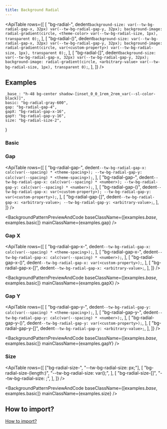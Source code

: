 ```yaml
---
title: Background Radial
---
```



<ApiTable
    rows={[
        [
            "bg-radial-<theme-color>",
            dedent`
                background-size: var(--tw-bg-radial-gap-x, 32px) var(--tw-bg-radial-gap-y, 32px);
                background-image: radial-gradient(circle, <theme-color> var(--tw-bg-radial-size, 1px), transparent 0);
            `,
        ],
        [
            "bg-radial-(<custom-property>)",
            dedent`
                background-size: var(--tw-bg-radial-gap-x, 32px) var(--tw-bg-radial-gap-y, 32px);
                background-image: radial-gradient(circle, var(<custom-property>) var(--tw-bg-radial-size, 1px), transparent 0);
            `,
        ],
        [
            "bg-radial-[<arbitrary-value>]",
            dedent`
                background-size: var(--tw-bg-radial-gap-x, 32px) var(--tw-bg-radial-gap-y, 32px);
                background-image: radial-gradient(circle, <arbitrary-value> var(--tw-bg-radial-size, 1px), transparent 0);
            `,
        ],
    ]}
/>

## Examples

    _base_: "h-48 bg-center shadow-[inset_0_0_1rem_2rem_var(--sl-color-black)]",
    basic: "bg-radial-gray-600",
    gap: "bg-radial-gap-4",
    gapX: "bg-radial-gap-x-16",
    gapY: "bg-radial-gap-y-16",
    size: "bg-radial-size-2",
}

### Basic

<BackgroundPatternPreviewAndCode
    baseClassName={[examples._base_]}
    mainClassName={examples.basic}
/>

### Gap

<ApiTable
    rows={[
        [
            "bg-radial-gap-<theme-spacing>",
            dedent`
                --tw-bg-radial-gap-x: calc(var(--spacing) * <theme-spacing>);
                --tw-bg-radial-gap-y: calc(var(--spacing) * <theme-spacing>);
            `,
        ],
        [
            "bg-radial-gap-<number>",
            dedent`
                --tw-bg-radial-gap-x: calc(var(--spacing) * <number>);
                --tw-bg-radial-gap-y: calc(var(--spacing) * <number>);
            `,
        ],
        [
            "bg-radial-gap-(<custom-property>)",
            dedent`
                --tw-bg-radial-gap-x: var(<custom-property>);
                --tw-bg-radial-gap-y: var(<custom-property>);
            `,
        ],
        [
            "bg-radial-gap-[<arbitrary-value>]",
            dedent`
                --tw-bg-radial-gap-x: <arbitrary-value>;
                --tw-bg-radial-gap-y: <arbitrary-value>;
            `,
        ],
    ]}
/>

<BackgroundPatternPreviewAndCode
    baseClassName={[examples._base_, examples.basic]}
    mainClassName={examples.gap}
/>

### Gap X

<ApiTable
    rows={[
        [
            "bg-radial-gap-x-<theme-spacing>",
            dedent`
                --tw-bg-radial-gap-x: calc(var(--spacing) * <theme-spacing>);
            `,
        ],
        [
            "bg-radial-gap-x-<number>",
            dedent`
                --tw-bg-radial-gap-x: calc(var(--spacing) * <number>);
            `,
        ],
        [
            "bg-radial-gap-x-(<custom-property>)",
            dedent`
                --tw-bg-radial-gap-x: var(<custom-property>);
            `,
        ],
        [
            "bg-radial-gap-x-[<arbitrary-value>]",
            dedent`
                --tw-bg-radial-gap-x: <arbitrary-value>;
            `,
        ],
    ]}
/>

<BackgroundPatternPreviewAndCode
    baseClassName={[examples._base_, examples.basic]}
    mainClassName={examples.gapX}
/>

### Gap Y

<ApiTable
    rows={[
        [
            "bg-radial-gap-y-<theme-spacing>",
            dedent`
                --tw-bg-radial-gap-y: calc(var(--spacing) * <theme-spacing>);
            `,
        ],
        [
            "bg-radial-gap-y-<number>",
            dedent`
                --tw-bg-radial-gap-y: calc(var(--spacing) * <number>);
            `,
        ],
        [
            "bg-radial-gap-y-(<custom-property>)",
            dedent`
                --tw-bg-radial-gap-y: var(<custom-property>);
            `,
        ],
        [
            "bg-radial-gap-y-[<arbitrary-value>]",
            dedent`
                --tw-bg-radial-gap-y: <arbitrary-value>;
            `,
        ],
    ]}
/>

<BackgroundPatternPreviewAndCode
    baseClassName={[examples._base_, examples.basic]}
    mainClassName={examples.gapY}
/>

### Size

<ApiTable
    rows={[
        ["bg-radial-size-<number>", "--tw-bg-radial-size: <number>px;"],
        [
            "bg-radial-size-(length:<custom-property>)",
            "--tw-bg-radial-size: var(<custom-property>);",
        ],
        [
            "bg-radial-size-[<arbitrary-value>]",
            "--tw-bg-radial-size: <arbitrary-value>;",
        ],
    ]}
/>

<BackgroundPatternPreviewAndCode
    baseClassName={[examples._base_, examples.basic]}
    mainClassName={examples.size}
/>

## How to import?

[How to import?](/#how-to-import)

